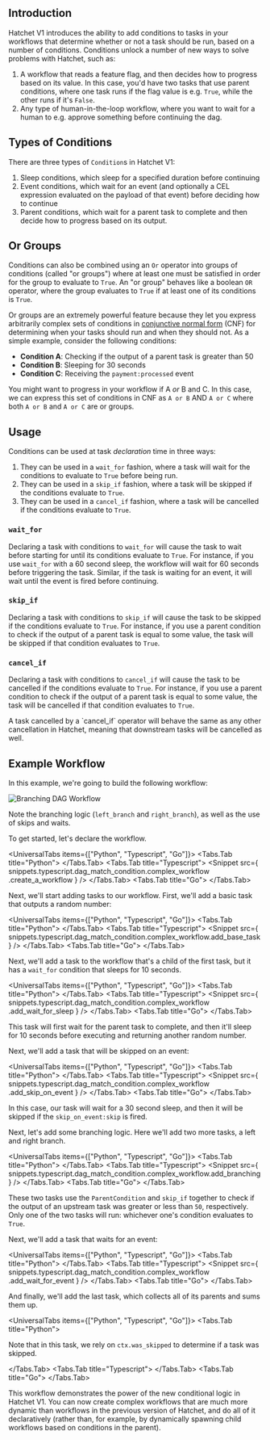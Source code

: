 

## Introduction

Hatchet V1 introduces the ability to add conditions to tasks in your workflows that determine whether or not a task should be run, based on a number of conditions. Conditions unlock a number of new ways to solve problems with Hatchet, such as:

1. A workflow that reads a feature flag, and then decides how to progress based on its value. In this case, you'd have two tasks that use parent conditions, where one task runs if the flag value is e.g. `True`, while the other runs if it's `False`.
2. Any type of human-in-the-loop workflow, where you want to wait for a human to e.g. approve something before continuing the dag.

## Types of Conditions

There are three types of `Condition`s in Hatchet V1:

1. Sleep conditions, which sleep for a specified duration before continuing
2. Event conditions, which wait for an event (and optionally a CEL expression evaluated on the payload of that event) before deciding how to continue
3. Parent conditions, which wait for a parent task to complete and then decide how to progress based on its output.

## Or Groups

Conditions can also be combined using an `Or` operator into groups of conditions (called "or groups") where at least one must be satisfied in order for the group to evaluate to `True`. An "or group" behaves like a boolean `OR` operator, where the group evaluates to `True` if at least one of its conditions is `True`.

Or groups are an extremely powerful feature because they let you express arbitrarily complex sets of conditions in [conjunctive normal form](https://en.wikipedia.org/wiki/Conjunctive_normal_form) (CNF) for determining when your tasks should run and when they should not. As a simple example, consider the following conditions:

- **Condition A**: Checking if the output of a parent task is greater than 50
- **Condition B**: Sleeping for 30 seconds
- **Condition C**: Receiving the `payment:processed` event

You might want to progress in your workflow if A _or_ B and C. In this case, we can express this set of conditions in CNF as `A or B` AND `A or C` where both `A or B` and `A or C` are or groups.

## Usage

Conditions can be used at task _declaration_ time in three ways:

1. They can be used in a `wait_for` fashion, where a task will wait for the conditions to evaluate to `True` before being run.
2. They can be used in a `skip_if` fashion, where a task will be skipped if the conditions evaluate to `True`.
3. They can be used in a `cancel_if` fashion, where a task will be cancelled if the conditions evaluate to `True`.

### `wait_for`

Declaring a task with conditions to `wait_for` will cause the task to wait before starting for until its conditions evaluate to `True`. For instance, if you use `wait_for` with a 60 second sleep, the workflow will wait for 60 seconds before triggering the task. Similar, if the task is waiting for an event, it will wait until the event is fired before continuing.

### `skip_if`

Declaring a task with conditions to `skip_if` will cause the task to be skipped if the conditions evaluate to `True`. For instance, if you use a parent condition to check if the output of a parent task is equal to some value, the task will be skipped if that condition evaluates to `True`.

### `cancel_if`

Declaring a task with conditions to `cancel_if` will cause the task to be cancelled if the conditions evaluate to `True`. For instance, if you use a parent condition to check if the output of a parent task is equal to some value, the task will be cancelled if that condition evaluates to `True`.

<Callout type="warning">
  A task cancelled by a `cancel_if` operator will behave the same as any other
  cancellation in Hatchet, meaning that downstream tasks will be cancelled as
  well.
</Callout>

## Example Workflow

In this example, we're going to build the following workflow:

![Branching DAG Workflow](/branching-dag.png)

Note the branching logic (`left_branch` and `right_branch`), as well as the use of skips and waits.

To get started, let's declare the workflow.

<UniversalTabs items={["Python", "Typescript", "Go"]}>
  <Tabs.Tab title="Python">
    <Snippet src={snippets.python.conditions.worker.create_a_workflow} />
  </Tabs.Tab>
  <Tabs.Tab title="Typescript">
    <Snippet
      src={
        snippets.typescript.dag_match_condition.complex_workflow
          .create_a_workflow
      }
    />
  </Tabs.Tab>
  <Tabs.Tab title="Go">
    <Snippet src={snippets.go.conditions.main.create_a_workflow} />
  </Tabs.Tab>
</UniversalTabs>

Next, we'll start adding tasks to our workflow. First, we'll add a basic task that outputs a random number:

<UniversalTabs items={["Python", "Typescript", "Go"]}>
  <Tabs.Tab title="Python">
    <Snippet src={snippets.python.conditions.worker.add_base_task} />
  </Tabs.Tab>
  <Tabs.Tab title="Typescript">
    <Snippet
      src={
        snippets.typescript.dag_match_condition.complex_workflow.add_base_task
      }
    />
  </Tabs.Tab>
  <Tabs.Tab title="Go">
    <Snippet src={snippets.go.conditions.main.add_base_task} />
  </Tabs.Tab>
</UniversalTabs>

Next, we'll add a task to the workflow that's a child of the first task, but it has a `wait_for` condition that sleeps for 10 seconds.

<UniversalTabs items={["Python", "Typescript", "Go"]}>
  <Tabs.Tab title="Python">
    <Snippet src={snippets.python.conditions.worker.add_wait_for_sleep} />
  </Tabs.Tab>
  <Tabs.Tab title="Typescript">
    <Snippet
      src={
        snippets.typescript.dag_match_condition.complex_workflow
          .add_wait_for_sleep
      }
    />
  </Tabs.Tab>
  <Tabs.Tab title="Go">
    <Snippet src={snippets.go.conditions.main.add_wait_for_sleep} />
  </Tabs.Tab>
</UniversalTabs>

This task will first wait for the parent task to complete, and then it'll sleep for 10 seconds before executing and returning another random number.

Next, we'll add a task that will be skipped on an event:

<UniversalTabs items={["Python", "Typescript", "Go"]}>
  <Tabs.Tab title="Python">
    <Snippet src={snippets.python.conditions.worker.add_skip_on_event} />
  </Tabs.Tab>
  <Tabs.Tab title="Typescript">
    <Snippet
      src={
        snippets.typescript.dag_match_condition.complex_workflow
          .add_skip_on_event
      }
    />
  </Tabs.Tab>
  <Tabs.Tab title="Go">
    <Snippet src={snippets.go.conditions.main.add_skip_on_event} />
  </Tabs.Tab>
</UniversalTabs>

In this case, our task will wait for a 30 second sleep, and then it will be skipped if the `skip_on_event:skip` is fired.

Next, let's add some branching logic. Here we'll add two more tasks, a left and right branch.

<UniversalTabs items={["Python", "Typescript", "Go"]}>
  <Tabs.Tab title="Python">
    <Snippet src={snippets.python.conditions.worker.add_branching} />
  </Tabs.Tab>
  <Tabs.Tab title="Typescript">
    <Snippet
      src={
        snippets.typescript.dag_match_condition.complex_workflow.add_branching
      }
    />
  </Tabs.Tab>
  <Tabs.Tab title="Go">
    <Snippet src={snippets.go.conditions.main.add_branching} />
  </Tabs.Tab>
</UniversalTabs>

These two tasks use the `ParentCondition` and `skip_if` together to check if the output of an upstream task was greater or less than `50`, respectively. Only one of the two tasks will run: whichever one's condition evaluates to `True`.

Next, we'll add a task that waits for an event:

<UniversalTabs items={["Python", "Typescript", "Go"]}>
  <Tabs.Tab title="Python">
    <Snippet src={snippets.python.conditions.worker.add_wait_for_event} />
  </Tabs.Tab>
  <Tabs.Tab title="Typescript">
    <Snippet
      src={
        snippets.typescript.dag_match_condition.complex_workflow
          .add_wait_for_event
      }
    />
  </Tabs.Tab>
  <Tabs.Tab title="Go">
    <Snippet src={snippets.go.conditions.main.add_wait_for_event} />
  </Tabs.Tab>
</UniversalTabs>

And finally, we'll add the last task, which collects all of its parents and sums them up.

<UniversalTabs items={["Python", "Typescript", "Go"]}>
  <Tabs.Tab title="Python">
<Snippet src={snippets.python.conditions.worker.add_sum}/>

Note that in this task, we rely on `ctx.was_skipped` to determine if a task was skipped.

  </Tabs.Tab>
  <Tabs.Tab title="Typescript">
<Snippet src={snippets.typescript.dag_match_condition.complex_workflow.add_sum}/>
  </Tabs.Tab>
    <Tabs.Tab title="Go">
    <Snippet src={snippets.go.conditions.main.add_sum}/>
  </Tabs.Tab>

</UniversalTabs>

This workflow demonstrates the power of the new conditional logic in Hatchet V1. You can now create complex workflows that are much more dynamic than workflows in the previous version of Hatchet, and do all of it declaratively (rather than, for example, by dynamically spawning child workflows based on conditions in the parent).
